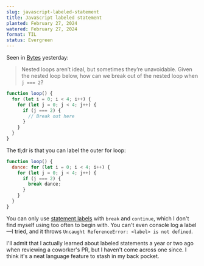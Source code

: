 ```yaml
---
slug: javascript-labeled-statement
title: JavaScript labeled statement
planted: February 27, 2024
watered: February 27, 2024
format: TIL
status: Evergreen
---
```


Seen in [Bytes](https://bytes.dev/) yesterday:

> Nested loops aren’t ideal, but sometimes they’re unavoidable. Given the nested loop below, how can we break out of the nested loop when `j === 2`?

```js loop.js
function loop() {
  for (let i = 0; i < 4; i++) {
    for (let j = 0; j < 4; j++) {
      if (j === 2) {
        // Break out here
      }
    }
  }
}
```

The tl;dr is that you can label the outer for loop:

```js labeledLoop.js
function loop() {
  dance: for (let i = 0; i < 4; i++) {
    for (let j = 0; j < 4; j++) {
      if (j === 2) {
        break dance;
      }
    }
  }
}
```

You can only use [statement labels](https://developer.mozilla.org/en-US/docs/Web/JavaScript/Reference/Statements/label) with `break` and `continue`, which I don't find myself using too often to begin with. You can't even console log a label—I tried, and it throws `Uncaught ReferenceError: <label> is not defined`.

I'll admit that I actually learned about labeled statements a year or two ago when reviewing a coworker's PR, but I haven't come across one since. I think it's a neat language feature to stash in my back pocket.
